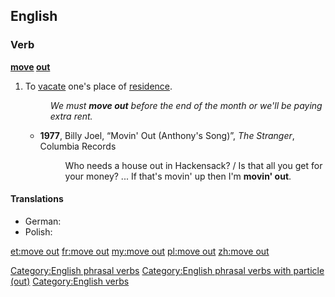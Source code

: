 ==English==

===Verb===
'''[[move]] [[out]]'''

# {{context|idiomatic|lang=en}} To [[vacate]] one's place of [[residence]].
#: ''We must '''move out''' before the end of the month or we'll be paying extra rent.''
#* '''1977''', Billy Joel, “Movin' Out (Anthony's Song)”, ''The Stranger'', Columbia Records
#*: Who needs a house out in Hackensack? / Is that all you get for your money? ... If that's movin' up then I'm '''movin' out'''.

====Translations====
{{trans-top|to vacate one's place of residence}}
* German: {{t+|de|ausziehen}}
* Polish: {{t-|pl|wyprowadzać się}}
{{trans-mid}}
{{trans-bottom}}

[[Category:English phrasal verbs]]
[[Category:English phrasal verbs with particle (out)]]
[[Category:English verbs]]

[[et:move out]]
[[fr:move out]]
[[my:move out]]
[[pl:move out]]
[[zh:move out]]
